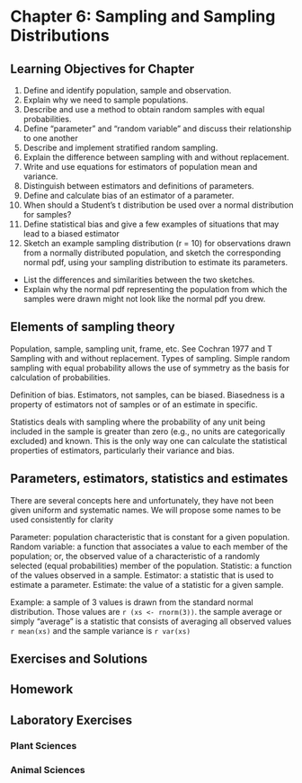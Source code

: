 # Chapter 6: Sampling and Sampling Distributions {#ch.sampling}

## Learning Objectives for Chapter

1. Define and identify population, sample and observation.
1. Explain why we need to sample populations.
1. Describe and use a method to obtain random samples with equal probabilities.
1. Define "parameter" and "random variable" and discuss their relationship to one another
1. Describe and implement stratified random sampling.
1. Explain the difference between sampling with and without replacement.
1. Write and use equations for estimators of population mean and variance.
1. Distinguish between estimators and definitions of parameters.
1. Define and calculate bias of an estimator of a parameter.
1. When should a Student's t distribution be used over a normal distribution for samples?
1. Define statistical bias and give a few examples of situations that may lead to a biased estimator
1. Sketch an example sampling distribution (r = 10) for observations drawn from a normally distributed population, and sketch the corresponding normal pdf, using your sampling distribution to estimate its parameters.
  - List the differences and similarities between the two sketches.
  - Explain why the normal pdf representing the population from which the samples were drawn might not look like the normal pdf you drew. 

## Elements of sampling theory

Population, sample, sampling unit, frame, etc.
See Cochran 1977 and T
Sampling with and without replacement.
Types of sampling. Simple random sampling with equal probability allows the use of symmetry as the basis for calculation of probabilities.

Definition of bias. Estimators, not samples, can be biased.
Biasedness is a property of estimators not of samples or of an estimate in specific.

Statistics deals with sampling where the probability of any unit being included in the sample is greater than zero (e.g., no units are categorically excluded) and known. This is the only way one can calculate the statistical properties of estimators, particularly their variance and bias.

## Parameters, estimators, statistics and estimates

There are several concepts here and unfortunately, they have not been given uniform and systematic names. We will propose some names to be used consistently for clarity

Parameter: population characteristic that is constant for a given population.
Random variable: a function that associates a value to each member of the population; or, the observed value of a characteristic of a randomly selected (equal probabilities) member of the population.
Statistic: a function of the values observed in a sample.
Estimator: a statistic that is used to estimate a parameter.
Estimate: the value of a statistic for a given sample.


Example: a sample of 3 values is drawn from the standard normal distribution. Those values are `r (xs <- rnorm(3))`. the sample average or simply "average" is a statistic that consists of averaging all observed values `r mean(xs)` and the sample variance is `r var(xs)`

## Exercises and Solutions

## Homework

## Laboratory Exercises

### Plant Sciences

### Animal Sciences


